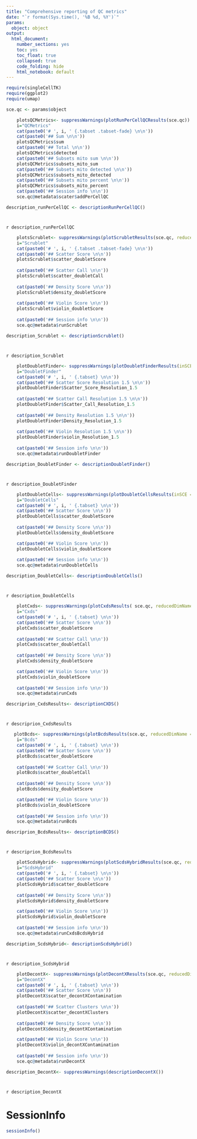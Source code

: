 ```yaml
---
title: "Comprehensive reporting of QC metrics"
date: "`r format(Sys.time(), '%B %d, %Y')`"
params: 
  object: object
output:
  html_document:
    number_sections: yes
    toc: yes
    toc_float: true
    collapsed: true
    code_folding: hide
    html_notebook: default
---
```


```r
require(singleCellTK)
require(ggplot2)
require(umap)
```

```r
sce.qc <- params$object
```

```r
    plotsQCMetrics<- suppressWarnings(plotRunPerCellQCResults(sce.qc))
    i="QCMetrics"
    cat(paste0('# ', i, ' {.tabset .tabset-fade} \n\n'))
    cat(paste0('## Sum \n\n'))
    plotsQCMetrics$sum
    cat(paste0('## Total \n\n'))
    plotsQCMetrics$detected
    cat(paste0('## Subsets mito sum \n\n'))
    plotsQCMetrics$subsets_mito_sum
    cat(paste0('## Subsets mito detected \n\n'))
    plotsQCMetrics$subsets_mito_detected
    cat(paste0('## Subsets mito percent \n\n'))
    plotsQCMetrics$subsets_mito_percent
    cat(paste0('## Session info \n\n'))
    sce.qc@metadata$scater$addPerCellQC
```

```r
description_runPerCellQC <- descriptionRunPerCellQC()
```
# {.unlisted .unnumbered .toc-ignore}
`r description_runPerCellQC`

```r
    plotsScrublet<- suppressWarnings(plotScrubletResults(sce.qc, reducedDimName="UMAP"))
    i="Scrublet"
    cat(paste0('# ', i, ' {.tabset .tabset-fade} \n\n'))
    cat(paste0('## Scatter Score \n\n'))
    plotsScrublet$scatter_doubletScore
    
    cat(paste0('## Scatter Call \n\n'))
    plotsScrublet$scatter_doubletCall
   
    cat(paste0('## Density Score \n\n'))
    plotsScrublet$density_doubletScore
   
    cat(paste0('## Violin Score \n\n'))
    plotsScrublet$violin_doubletScore
 
    cat(paste0('## Session info \n\n'))
    sce.qc@metadata$runScrublet
```

```r
description_Scrublet <- descriptionScrublet()
```
# {.unlisted .unnumbered .toc-ignore}
`r description_Scrublet`

```r
    plotDoubletFinder<- suppressWarnings(plotDoubletFinderResults(inSCE = sce.qc, reducedDimName = "UMAP"))
    i="DoubletFinder"
    cat(paste0('# ', i, ' {.tabset} \n\n'))
    cat(paste0('## Scatter Score Resolution 1.5 \n\n'))
    plotDoubletFinder$Scatter_Score_Resolution_1.5
    
    cat(paste0('## Scatter Call Resolution 1.5 \n\n'))
    plotDoubletFinder$Scatter_Call_Resolution_1.5
    
    cat(paste0('## Density Resolution 1.5 \n\n'))
    plotDoubletFinder$Density_Resolution_1.5
   
    cat(paste0('## Violin Resolution 1.5 \n\n'))
    plotDoubletFinder$violin_Resolution_1.5
 
    cat(paste0('## Session info \n\n'))
    sce.qc@metadata$runDoubletFinder
```


```r
description_DoubletFinder <- descriptionDoubletFinder()
```

# {.unlisted .unnumbered .toc-ignore}
`r description_DoubletFinder`


```r
    plotDoubletCells<- suppressWarnings(plotDoubletCellsResults(inSCE = sce.qc, reducedDimName = "UMAP"))
    i="DoubletCells"
    cat(paste0('# ', i, ' {.tabset} \n\n'))
    cat(paste0('## Scatter Score \n\n'))
    plotDoubletCells$scatter_doubletScore
   
    cat(paste0('## Density Score \n\n'))
    plotDoubletCells$density_doubletScore

    cat(paste0('## Violin Score \n\n'))
    plotDoubletCells$violin_doubletScore
    
    cat(paste0('## Session info \n\n'))
    sce.qc@metadata$runDoubletCells
```

```r
description_DoubletCells<- descriptionDoubletCells()
```

# {.unlisted .unnumbered .toc-ignore}
`r description_DoubletCells`


```r
    plotCxds<- suppressWarnings(plotCxdsResults( sce.qc, reducedDimName = "UMAP"))
    i="Cxds"
    cat(paste0('# ', i, ' {.tabset} \n\n'))
    cat(paste0('## Scatter Score \n\n'))
    plotCxds$scatter_doubletScore
    
    cat(paste0('## Scatter Call \n\n'))
    plotCxds$scatter_doubletCall
   
    cat(paste0('## Density Score \n\n'))
    plotCxds$density_doubletScore

    cat(paste0('## Violin Score \n\n'))
    plotCxds$violin_doubletScore
    
    cat(paste0('## Session info \n\n'))
    sce.qc@metadata$runCxds
```

```r
descriprion_CxdsResults<- descriptionCXDS()
```

# {.unlisted .unnumbered .toc-ignore}
`r descriprion_CxdsResults`

```r
   plotBcds<- suppressWarnings(plotBcdsResults(sce.qc, reducedDimName = "UMAP"))
    i="Bcds"
    cat(paste0('# ', i, ' {.tabset} \n\n'))
    cat(paste0('## Scatter Score \n\n'))
    plotBcds$scatter_doubletScore
    
    cat(paste0('## Scatter Call \n\n'))
    plotBcds$scatter_doubletCall
   
    cat(paste0('## Density Score \n\n'))
    plotBcds$density_doubletScore

    cat(paste0('## Violin Score \n\n'))
    plotBcds$violin_doubletScore
    
    cat(paste0('## Session info \n\n'))
    sce.qc@metadata$runBcds
```

```r
descriprion_BcdsResults<- descriptionBCDS()
```

# {.unlisted .unnumbered .toc-ignore}
`r descriprion_BcdsResults`


```r
    plotScdsHybrid<- suppressWarnings(plotScdsHybridResults(sce.qc, reducedDimName = "UMAP"))
    i="ScdsHybrid"
    cat(paste0('# ', i, ' {.tabset} \n\n'))
    cat(paste0('## Scatter Score \n\n'))
    plotScdsHybrid$scatter_doubletScore
   
    cat(paste0('## Density Score \n\n'))
    plotScdsHybrid$density_doubletScore

    cat(paste0('## Violin Score \n\n'))
    plotScdsHybrid$violin_doubletScore
    
    cat(paste0('## Session info \n\n'))
    sce.qc@metadata$runCxdsBcdsHybrid
```

```r
description_ScdsHybrid<- descriptionScdsHybrid()
```

# {.unlisted .unnumbered .toc-ignore}
`r description_ScdsHybrid`

```r
    plotDecontX<- suppressWarnings(plotDecontXResults(sce.qc, reducedDimName = "UMAP"))
    i="DecontX"
    cat(paste0('# ', i, ' {.tabset} \n\n'))
    cat(paste0('## Scatter Score \n\n'))
    plotDecontX$scatter_decontXContamination
    
    cat(paste0('## Scatter Clusters \n\n'))
    plotDecontX$scatter_decontXClusters
   
    cat(paste0('## Density Score \n\n'))
    plotDecontX$density_decontXContamination

    cat(paste0('## Violin Score \n\n'))
    plotDecontX$violin_decontXContamination
    
    cat(paste0('## Session info \n\n'))
    sce.qc@metadata$runDecontX
```

```r
description_DecontX<- suppressWarnings(descriptionDecontX())
```

# {.unlisted .unnumbered .toc-ignore}
`r description_DecontX`

# SessionInfo
```r
sessionInfo()
```



